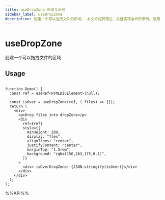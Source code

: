 ```yaml
---
title: useDropZone 用法与示例
sidebar_label: useDropZone
description: 创建一个可以拖拽文件的区域。 本文介绍其用法、最佳实践与代码示例。适用于 React 开发中需要处理副作用的场景。
---
```

# useDropZone

创建一个可以拖拽文件的区域

## Usage

```tsx live

function Demo() {
  const ref = useRef<HTMLDivElement>(null);

  const isOver = useDropZone(ref, (_files) => {});
  return (
    <div>
      <p>Drop files into dropZone</p>
      <div
        ref={ref}
        style={{
          minHeight: 200,
          display: "flex",
          alignItems: "center",
          justifyContent: "center",
          marginTop: "1.5rem",
          background: "rgba(156,163,175,0.1)",
        }}
      >
        <div> isOverDropZone: {JSON.stringify(isOver)}</div>
      </div>
    </div>
  );
};

```

%%API%%